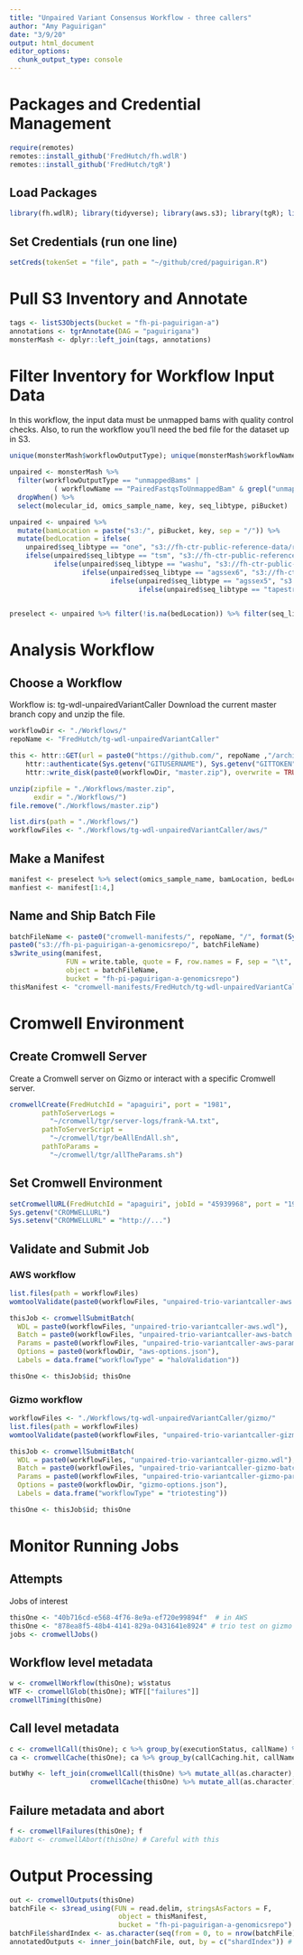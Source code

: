 ```yaml
---
title: "Unpaired Variant Consensus Workflow - three callers"
author: "Amy Paguirigan"
date: "3/9/20"
output: html_document
editor_options: 
  chunk_output_type: console
---
```

# Packages and Credential Management
```r
require(remotes)
remotes::install_github('FredHutch/fh.wdlR')
remotes::install_github('FredHutch/tgR')
```

## Load Packages
```r
library(fh.wdlR); library(tidyverse); library(aws.s3); library(tgR); library(httr); 
```

## Set Credentials (run one line)
```r
setCreds(tokenSet = "file", path = "~/github/cred/paguirigan.R") 
```

# Pull S3 Inventory and Annotate
```r
tags <- listS3Objects(bucket = "fh-pi-paguirigan-a")
annotations <- tgrAnnotate(DAG = "paguirigana")
monsterMash <- dplyr::left_join(tags, annotations)
```

# Filter Inventory for Workflow Input Data
In this workflow, the input data must be unmapped bams with quality control checks.  Also, to run the workflow you'll need the bed file for the dataset up in S3.
```r
unique(monsterMash$workflowOutputType); unique(monsterMash$workflowName)

unpaired <- monsterMash %>% 
  filter(workflowOutputType == "unmappedBams" | 
           ( workflowName == "PairedFastqsToUnmappedBam" & grepl("unmapped.bam", key) == T)) %>% 
  dropWhen() %>% 
  select(molecular_id, omics_sample_name, key, seq_libtype, piBucket)

unpaired <- unpaired %>% 
  mutate(bamLocation = paste("s3:/", piBucket, key, sep = "/")) %>%
  mutate(bedLocation = ifelse(
    unpaired$seq_libtype == "one", "s3://fh-ctr-public-reference-data/reagent_specific_data/sequencing_panel_bed/TruSight-One-Illumina/TruSight_One_v1.1-liftover-hg38.bed",
    ifelse(unpaired$seq_libtype == "tsm", "s3://fh-ctr-public-reference-data/reagent_specific_data/sequencing_panel_bed/TruSight-Myeloid-Illumina/trusight-myeloid-amplicon-v4-track_interval-liftOver-hg38.bed",
           ifelse(unpaired$seq_libtype == "washu", "s3://fh-ctr-public-reference-data/reagent_specific_data/sequencing_panel_bed/WASHU-AML/washU_intervals-remapped-hg38.bed",
                  ifelse(unpaired$seq_libtype == "agssex6", "s3://fh-ctr-public-reference-data/reagent_specific_data/sequencing_panel_bed/AgilentSureSelectv6-Exome/S07604514_Covered-remapped-hg38.bed",
                         ifelse(unpaired$seq_libtype == "agssex5", "s3://fh-ctr-public-reference-data/reagent_specific_data/sequencing_panel_bed/AgilentSureSelectv5-Exome/S04380110_Covered-remapped-hg38.bed",
                                ifelse(unpaired$seq_libtype == "tapestriAMLPanel", "s3://fh-ctr-public-reference-data/reagent_specific_data/sequencing_panel_bed/MissionBio-AMLPanel/2019-02-13-MissionBioAML.bed", "")))))))


preselect <- unpaired %>% filter(!is.na(bedLocation)) %>% filter(seq_libtype == "one")

```

# Analysis Workflow
## Choose a Workflow
Workflow is:  tg-wdl-unpairedVariantCaller
Download the current master branch copy and unzip the file. 
```r
workflowDir <- "./Workflows/"
repoName <- "FredHutch/tg-wdl-unpairedVariantCaller"

this <- httr::GET(url = paste0("https://github.com/", repoName ,"/archive/master.zip"),
    httr::authenticate(Sys.getenv("GITUSERNAME"), Sys.getenv("GITTOKEN")),
    httr::write_disk(paste0(workflowDir, "master.zip"), overwrite = TRUE))

unzip(zipfile = "./Workflows/master.zip",
      exdir = "./Workflows/")
file.remove("./Workflows/master.zip")

list.dirs(path = "./Workflows/")
workflowFiles <- "./Workflows/tg-wdl-unpairedVariantCaller/aws/"
```

## Make a Manifest

```r
manifest <- preselect %>% select(omics_sample_name, bamLocation, bedLocation, molecular_id)
manfiest <- manifest[1:4,]
```


## Name and Ship Batch File
```r
batchFileName <- paste0("cromwell-manifests/", repoName, "/", format(Sys.Date(), "%Y-%m-%d-"), "HALOValidation.tsv")
paste0("s3://fh-pi-paguirigan-a-genomicsrepo/", batchFileName)
s3write_using(manifest,
              FUN = write.table, quote = F, row.names = F, sep = "\t",
              object = batchFileName,
              bucket = "fh-pi-paguirigan-a-genomicsrepo")
thisManifest <- "cromwell-manifests/FredHutch/tg-wdl-unpairedVariantCaller/2020-03-09-HALOValidation.tsv"
```

# Cromwell Environment

## Create Cromwell Server
Create a Cromwell server on Gizmo or interact with a specific Cromwell server.  
```r
cromwellCreate(FredHutchId = "apaguiri", port = "1981",
        pathToServerLogs =
          "~/cromwell/tgr/server-logs/frank-%A.txt",
        pathToServerScript = 
          "~/cromwell/tgr/beAllEndAll.sh",
        pathToParams = 
          "~/cromwell/tgr/allTheParams.sh")
```

## Set Cromwell Environment 
```r
setCromwellURL(FredHutchId = "apaguiri", jobId = "45939968", port = "1981") 
Sys.getenv("CROMWELLURL")
Sys.setenv("CROMWELLURL" = "http://...")
```

## Validate and Submit Job
### AWS workflow
```r
list.files(path = workflowFiles)
womtoolValidate(paste0(workflowFiles, "unpaired-trio-variantcaller-aws.wdl"))

thisJob <- cromwellSubmitBatch(
  WDL = paste0(workflowFiles, "unpaired-trio-variantcaller-aws.wdl"),
  Batch = paste0(workflowFiles, "unpaired-trio-variantcaller-aws-batch.json"),
  Params = paste0(workflowFiles, "unpaired-trio-variantcaller-aws-parameters.json"),
  Options = paste0(workflowDir, "aws-options.json"),
  Labels = data.frame("workflowType" = "haloValidation"))

thisOne <- thisJob$id; thisOne
```

### Gizmo workflow
```r
workflowFiles <- "./Workflows/tg-wdl-unpairedVariantCaller/gizmo/"
list.files(path = workflowFiles)
womtoolValidate(paste0(workflowFiles, "unpaired-trio-variantcaller-gizmo.wdl"))

thisJob <- cromwellSubmitBatch(
  WDL = paste0(workflowFiles, "unpaired-trio-variantcaller-gizmo.wdl"),
  Batch = paste0(workflowFiles, "unpaired-trio-variantcaller-gizmo-batch.json"),
  Params = paste0(workflowFiles, "unpaired-trio-variantcaller-gizmo-parameters.json"),
  Options = paste0(workflowDir, "gizmo-options.json"),
  Labels = data.frame("workflowType" = "triotesting"))

thisOne <- thisJob$id; thisOne
```

# Monitor Running Jobs

## Attempts
Jobs of interest
```r
thisOne <- "40b716cd-e568-4f76-8e9a-ef720e99894f"  # in AWS
thisOne <- "878ea8f5-48b4-4141-829a-0431641e8924" # trio test on gizmo
jobs <- cromwellJobs()
```

## Workflow level metadata
```r
w <- cromwellWorkflow(thisOne); w$status
WTF <- cromwellGlob(thisOne); WTF[["failures"]]
cromwellTiming(thisOne)
```

## Call level metadata 
```r
c <- cromwellCall(thisOne); c %>% group_by(executionStatus, callName) %>% summarize(status = n())
ca <- cromwellCache(thisOne); ca %>% group_by(callCaching.hit, callName) %>% summarize(hits = n())

butWhy <- left_join(cromwellCall(thisOne) %>% mutate_all(as.character), 
                    cromwellCache(thisOne) %>% mutate_all(as.character)); butWhy %>% group_by(callName, executionStatus, callCaching.hit) %>% summarize(hits = n()) %>% arrange(desc(executionStatus))
```

## Failure metadata and abort
```r
f <- cromwellFailures(thisOne); f
#abort <- cromwellAbort(thisOne) # Careful with this
```


# Output Processing
```r
out <- cromwellOutputs(thisOne) 
batchFile <- s3read_using(FUN = read.delim, stringsAsFactors = F,
                           object = thisManifest,
                           bucket = "fh-pi-paguirigan-a-genomicsrepo")
batchFile$shardIndex <- as.character(seq(from = 0, to = nrow(batchFile)-1, by = 1))
annotatedOutputs <- inner_join(batchFile, out, by = c("shardIndex")) # if no molecular_id
```

